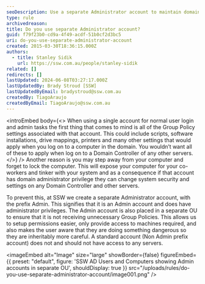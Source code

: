 ```yaml
---
seoDescription: Use a separate Administrator account to maintain domain security and prevent unauthorized access to servers and Domain Controllers.
type: rule
archivedreason:
title: Do you use separate Administrator account?
guid: f79f23b0-cd9a-4f49-acdf-51b0cf2d3bc5
uri: do-you-use-separate-administrator-account
created: 2015-03-30T18:36:15.000Z
authors:
  - title: Stanley Sidik
    url: https://ssw.com.au/people/stanley-sidik
related: []
redirects: []
lastUpdated: 2024-06-08T03:27:17.000Z
lastUpdatedBy: Brady Stroud [SSW]
lastUpdatedByEmail: bradystroud@ssw.com.au
createdBy: TiagoAraujo
createdByEmail: TiagoAraujo@ssw.com.au
---
```


<introEmbed
  body={<>
When using a single account for normal user login and admin tasks the first thing that comes to mind is all of the Group Policy settings associated with that account. This could include scripts, software installations, drive mappings, printers and many other settings that would apply when you log on to a computer in the domain. You wouldn’t want all of these to apply when log on to a Domain Controller of any other servers.
  </>}
/>
Another reason is you may step away from your computer and forget to lock the computer. This will expose your computer for your co-workers and tinker with your system and as a consequence if that account has domain administrator privilege they can change system security and settings on any Domain Controller and other servers.

To prevent this, at SSW we create a separate Administrator account, with the prefix Admin. This signifies that it is an Admin account and does have administrator privileges. The Admin account is also placed in a separate OU to ensure that it is not receiving unnecessary Group Policies. This allows us to setup permissions easier, only provide access to machines required, and also makes the user aware that they are doing something dangerous so they are inheritably more careful. A standard account (Non Admin prefix account) does not and should not have access to any servers.


<imageEmbed
  alt="Image"
  size="large"
  showBorder={false}
  figureEmbed={{
    preset: "default",
    figure: 'SSW AD Users and Computers showing Admin accounts in separate OU',
    shouldDisplay: true
  }}
  src="/uploads/rules/do-you-use-separate-administrator-account/image001.png"
/>
